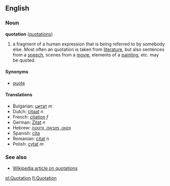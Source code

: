 ==English==
===Noun===
'''quotation''' ([[quotations]])

# a fragment of a human expression that is being referred to by somebody else.  Most often an quotation is taken from [[literature]], but also sentences from a [[speech]], scenes from a [[movie]], elements of a [[painting]], etc. may be quoted.

====Synonyms====
*[[quote]]

====Translations====
*Bulgarian: [[цитат]] ''m''
*Dutch: [[citaat]] ''n''
*French: [[citation]] ''f''
*German: [[Zitat]] ''n''
*Hebrew: [[צִטּוּט, מוּבָאָה, צִיטָטָה]]
*Spanish: [[cita]]
*Romanian: [[citat]] ''n''
*Polish: [[cytat]] ''m''

===See also===
*[[w:Quotation|Wikipedia article on quotations]]

[[pl:Quotation]]
[[fi:Quotation]]